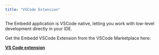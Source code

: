 ```yaml
---
title: "VSCode Extension"
---
```


The Embedd application is VSCode native, letting you work with low-level development directly in your IDE.

Get the Embedd VSCode Extension from the VSCode Marketplace here:

[**VS Code extension**](https://marketplace.visualstudio.com/items?itemName=EmbeddLimited.embedd)